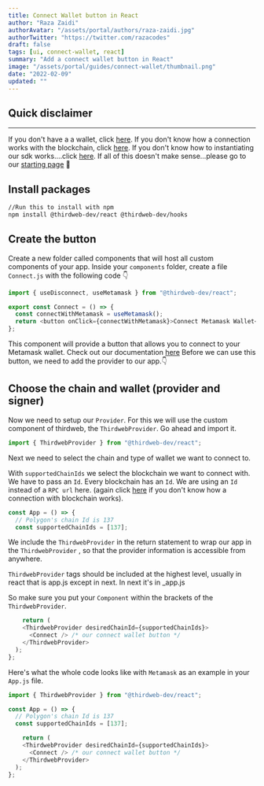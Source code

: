 ```yaml
---
title: Connect Wallet button in React
author: "Raza Zaidi"
authorAvatar: "/assets/portal/authors/raza-zaidi.jpg"
authorTwitter: "https://twitter.com/razacodes"
draft: false
tags: [ui, connect-wallet, react]
summary: "Add a connect wallet button in React"
image: "/assets/portal/guides/connect-wallet/thumbnail.png"
date: "2022-02-09"
updated: ""
---
```


## Quick disclaimer

---

If you don't have a a wallet, click [here](/guides/create-a-metamask-wallet). If you don't know how a connection works with the blockchain, click [here](/learn/connect-to-blockchain). If you don't know how to instantiating our sdk works....click [here](/guides/sdk-guide). If all of this doesn't make sense...please go to our [starting page](/learn) 😬

## Install packages

```bash
//Run this to install with npm
npm install @thirdweb-dev/react @thirdweb-dev/hooks
```

## Create the button

Create a new folder called components that will host all custom components of your app.
Inside your `components` folder, create a file `Connect.js` with the following code 👇


```js:Connect.js
import { useDisconnect, useMetamask } from "@thirdweb-dev/react";

export const Connect = () => {
  const connectWithMetamask = useMetamask();
  return <button onClick={connectWithMetamask}>Connect Metamask Wallet</button>;
};
```
This component will provide a button that allows you to connect to your Metamask wallet.
Check out our documentation [here](https://docs.thirdweb.com/react)
Before we can use this button, we need to add the provider to our app.👇

## Choose the chain and wallet (provider and signer)

Now we need to setup our `Provider`. For this we will use the custom component of thirdweb, the `ThirdwebProvider`. Go ahead and import it.

```jsx:App.js
import { ThirdwebProvider } from "@thirdweb-dev/react";
```

Next we need to select the chain and type of wallet we want to connect to.

With `supportedChainIds` we select the blockchain we want to connect with. We have to pass an `Id`. Every blockchain has an `Id`. We are using an `Id` instead of a `RPC url` here. (again click [here](/portal/learn/connect-to-blockchain) if you don't know how a connection with blockchain works).

```jsx:App.js
const App = () => {
  // Polygon's chain Id is 137
  const supportedChainIds = [137];
```

We include the `ThirdwebProvider` in the return statement to wrap our app in the `ThirdwebProvider` , so that the provider information is accessible from anywhere.

`ThirdwebProvider` tags should be included at the highest level, usually in react that is app.js except in next. In next it's in \_app.js

So make sure you put your `Component` within the brackets of the `ThirdwebProvider`.

```jsx:App.js
	return (
    <ThirdwebProvider desiredChainId={supportedChainIds}>
      <Connect /> /* our connect wallet button */
    </ThirdwebProvider>
  );
};
```

Here's what the whole code looks like with `Metamask` as an example in your `App.js` file.

```jsx:App.js
import { ThirdwebProvider } from "@thirdweb-dev/react";

const App = () => {
  // Polygon's chain Id is 137
  const supportedChainIds = [137];

	return (
    <ThirdwebProvider desiredChainId={supportedChainIds}>
      <Connect /> /* our connect wallet button */
    </ThirdwebProvider>
  );
};
```
